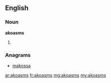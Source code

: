 ==English==

===Noun===
'''akoasms'''

# {{plural of|[[akoasm]]}}

===Anagrams===
* [[makossa#English|makossa]]

[[ar:akoasms]]
[[fr:akoasms]]
[[mg:akoasms]]
[[my:akoasms]]